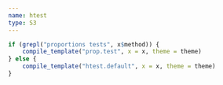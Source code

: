 ```yaml
---
name: htest
type: S3
---
```


```r
if (grepl("proportions tests", x$method)) {
    compile_template("prop.test", x = x, theme = theme)
} else {
    compile_template("htest.default", x = x, theme = theme)
}
```
